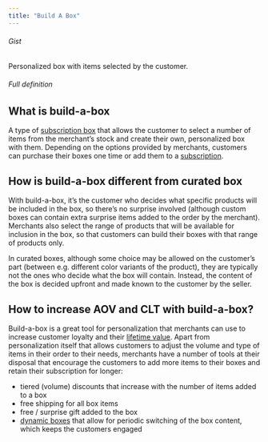 ```yaml
---
title: "Build A Box"
---
```


###### Gist

Personalized box with items selected by the customer.

###### Full definition

## What is build-a-box

A type of [subscription box](/docs/glossary/subscription-box) that allows the customer to select a number of items from the merchant’s stock and create their own, personalized box with them. Depending on the options provided by merchants, customers can purchase their boxes one time or add them to a [subscription](/docs/glossary/subscription).

## How is build-a-box different from curated box

With build-a-box, it’s the customer who decides what specific products will be included in the box, so there’s no surprise involved (although custom boxes can contain extra surprise items added to the order by the merchant). Merchants also select the range of products that will be available for inclusion in the box, so that customers can build their boxes with that range of products only.

In curated boxes, although some choice may be allowed on the customer’s part (between e.g. different color variants of the product), they are typically not the ones who decide what the box will contain. Instead, the content of the box is decided upfront and made known to the customer by the seller.

## How to increase AOV and CLT with build-a-box?

Build-a-box is a great tool for personalization that merchants can use to increase customer loyalty and their [lifetime value](/docs/glossary/lifetime-value). Apart from personalization itself that allows customers to adjust the volume and type of items in their order to their needs, merchants have a number of tools at their disposal that encourage the customers to add more items to their boxes and retain their subscription for longer:

* tiered (volume) discounts that increase with the number of items added to a box
* free shipping for all box items
* free / surprise gift added to the box
* [dynamic boxes](/docs/glossary/dynamic-boxes) that allow for periodic switching of the box content, which keeps the customers engaged
